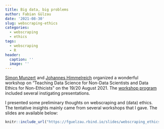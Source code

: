 ```yaml
---
title: Big data, big problems
author: Fabian Gülzau
date: '2021-08-30'
slug: webscraping-ethics
categories:
  - webscraping
  - ethics
tags: 
  - webscraping
  - R
header:
  caption: ''
  image: ''
---
```


[Simon Munzert](https://simonmunzert.github.io/) and [Johannes Himmelreich](https://johanneshimmelreich.net/) 
organized a wonderful workshop on "Teaching Data Science for Non-Data Scientists and Data Ethics for Non-Ethicists" on the 19/20 August 2021. The [workshop program](/pdf/datascienceethics.pdf) included several instigating presentations. 

I presented some preliminary thoughts on webscraping and (data) ethics. The tentative insights mainly
came from several workshops that I gave. The slides are available below: 

```r
knitr::include_url("https://fguelzau.rbind.io/slides/webscraping_ethics.html")
```